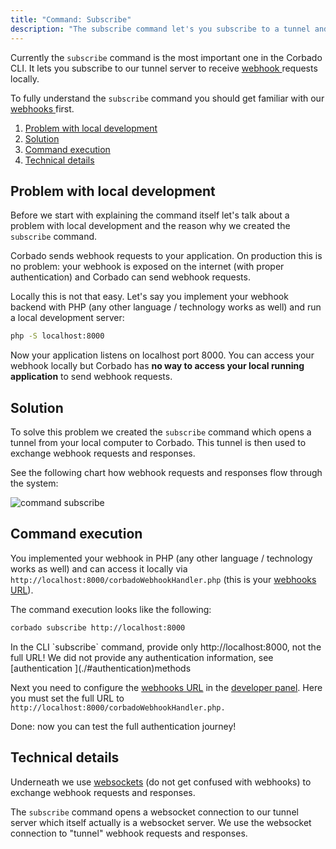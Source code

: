 ```yaml
---
title: "Command: Subscribe"
description: "The subscribe command let's you subscribe to a tunnel and receive webhook requests locally."
---
```


Currently the `subscribe` command is the most important one in the Corbado CLI. It lets you subscribe to our tunnel server to receive [webhook ](/products/corbado-connect/connect-via-webhooks/webhooks)requests locally.&#x20;

To fully understand the `subscribe` command you should get familiar with our [webhooks ](/products/corbado-connect/connect-via-webhooks/webhooks)first.

1. [Problem with local development](#problem-with-local-development)
2. [Solution](#solution)
3. [Command execution](#command-execution)
4. [Technical details](#technical-details)

## Problem with local development

Before we start with explaining the command itself let's talk about a problem with local development and the reason why we created the `subscribe` command.

Corbado sends webhook requests to your application. On production this is no problem: your webhook is exposed on the internet (with proper authentication) and Corbado can send webhook requests.

Locally this is not that easy. Let's say you implement your webhook backend with PHP (any other language / technology works as well) and run a local development server:

```sh
php -S localhost:8000
```

Now your application listens on localhost port 8000. You can access your webhook locally but Corbado has **no way to access your local running application** to send webhook requests.&#x20;

## Solution

To solve this problem we created the `subscribe` command which opens a tunnel from your local computer to Corbado. This tunnel is then used to exchange webhook requests and responses.

See the following chart how webhook requests and responses flow through the system:

![command subscribe](/images/products/corbado-connect/connect-via-webhooks/corbado-cli/command-subscribe.webp)


## Command execution

You implemented your webhook in PHP (any other language / technology works as well) and can access it locally via `http://localhost:8000/corbadoWebhookHandler.php` (this is your [webhooks URL](../../../../helpful-guides/url-overview.md#id-6.-webhooks-url)).

The command execution looks like the following:

```sh
corbado subscribe http://localhost:8000
```

<Warning>
In the CLI `subscribe` command, provide only http://localhost:8000, not the full URL!
</Warning>

<Note>
We did not provide any authentication information, see [authentication ](./#authentication)methods
</Note>


Next you need to configure the [webhooks URL](/helpful-guides/url-overview#6-webhooks-url) in the [developer panel](https://app.corbado.com/app/settings/webhooks). Here you must set the full URL to `http://localhost:8000/corbadoWebhookHandler.php.`

<Check>
Done: now you can test the full authentication journey!
</Check>


## Technical details

Underneath we use [websockets](https://developer.mozilla.org/en-US/docs/Web/API/WebSockets\_API?retiredLocale=de) (do not get confused with webhooks) to exchange webhook requests and responses.

The `subscribe` command opens a websocket connection to our tunnel server which itself actually is a websocket server. We use the websocket connection to "tunnel" webhook requests and responses.

